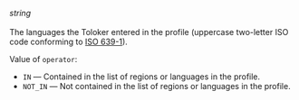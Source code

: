 _string_<br/><br/>The languages the Toloker entered in the profile (uppercase two-letter ISO code conforming to [ISO 639-1](https://en.wikipedia.org/wiki/List_of_ISO_639-1_codes)).

Value of `operator`:

- `IN` — Contained in the list of regions or languages in the profile.
- `NOT_IN` — Not contained in the list of regions or languages in the profile.